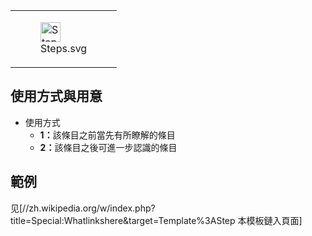{| style=" background-color:#efefff; border:1px solid grey; padding: .5em; font-size: 90%"
|align="left" rowspan="3"|[[File:Steps.svg|32px]]
|-
|colspan="2"| '''建議先行了解：'''{{{1|}}}
|-
|colspan="2"| '''可進一步認識：'''{{{2|}}}
|}

<noinclude>
== 使用方式與用意 ==

* 使用方式
** '''1：'''該條目之前當先有所瞭解的條目
** '''2：'''該條目之後可進一步認識的條目

== 範例 ==
见[//zh.wikipedia.org/w/index.php?title=Special:Whatlinkshere&target=Template%3AStep 本模板鏈入頁面]

[[Category:導航模板|{{PAGENAME}}]]

</noinclude>